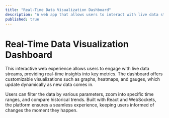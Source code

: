 ```yaml
---
title: "Real-Time Data Visualization Dashboard"
description: "A web app that allows users to interact with live data streams, offering dynamic visual insights."
published: true
---
```


# Real-Time Data Visualization Dashboard

This interactive web experience allows users to engage with live data streams, providing real-time insights into key metrics. The dashboard offers customizable visualizations such as graphs, heatmaps, and gauges, which update dynamically as new data comes in.

Users can filter the data by various parameters, zoom into specific time ranges, and compare historical trends. Built with React and WebSockets, the platform ensures a seamless experience, keeping users informed of changes the moment they happen.
